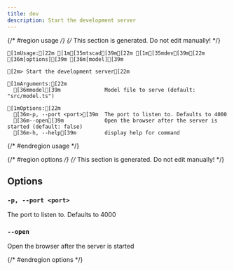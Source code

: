 ```yaml
---
title: dev
description: Start the development server
---
```


{/* #region usage */}
{/* This section is generated. Do not edit manually! */}

```ansi title="Terminal"
[1mUsage:[22m [1m[35mtscad[39m[22m [1m[35mdev[39m[22m [36m[options][39m [36m[model][39m

[2m> Start the development server[22m

[1mArguments:[22m
  [36mmodel[39m              Model file to serve (default: "src/model.ts")

[1mOptions:[22m
  [36m-p, --port <port>[39m  The port to listen to. Defaults to 4000
  [36m--open[39m             Open the browser after the server is started (default: false)
  [36m-h, --help[39m         display help for command

```

{/* #endregion usage */}

{/* #region options */}
{/* This section is generated. Do not edit manually! */}

## Options

### `-p, --port <port>`

The port to listen to. Defaults to 4000

### `--open`

Open the browser after the server is started

{/* #endregion options */}
